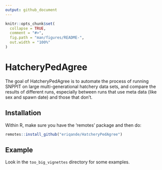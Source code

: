 ```yaml
---
output: github_document
---
```


<!-- README.md is generated from README.Rmd. Please edit that file -->

```r
knitr::opts_chunk$set(
  collapse = TRUE,
  comment = "#>",
  fig.path = "man/figures/README-",
  out.width = "100%"
)
```

# HatcheryPedAgree

<!-- badges: start -->
<!-- badges: end -->

The goal of HatcheryPedAgree is to automate the process of running SNPPIT on
large multi-generational hatchery data sets, and compare the results
of different runs, especially between runs that use meta data (like sex and
spawn date) and those that don't.

## Installation

Within R, make sure you have the 'remotes' package and then do:
```r
remotes::install_github("eriqande/HatcheryPedAgree")
```

## Example

Look in the `too_big_vignettes` directory for some examples.
